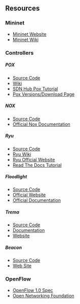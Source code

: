 == Resources ==

=== Mininet ===
* [http://mininet.org Mininet Website]
* [https://github.com/mininet/mininet/wiki/Introduction-to-Mininet Mininet Wiki]

=== Controllers ===
===== POX =====
* [https://github.com/noxrepo/pox Source Code]
* [https://openflow.stanford.edu/display/ONL/POX+Wiki Wiki]
* [http://sdnhub.org/tutorials/pox/ SDN Hub Pox Tutorial]
* [http://www.noxrepo.org/pox/versionsdownloads/ Pox Versions/Download Page]

===== NOX =====
* [https://github.com/noxrepo/noxNox Source Code]
* [http://www.noxrepo.org/nox/documentation/ Official Nox Documentation]

===== Ryu =====
* [https://github.com/osrg/ryu Source Code]
* [https://github.com/osrg/ryu/wiki Ryu Wiki]
* [http://osrg.github.io/ryu/ Ryu Official Website]
* [http://ryu.readthedocs.org/en/latest/ Read The Docs Tutorial]

===== Floodlight =====
* [https://github.com/floodlight/floodlight Source Code]
* [http://www.projectfloodlight.org/floodlight/ Official Website]
* [http://www.projectfloodlight.org/documentation/ Official Documentation]

===== Trema =====
* [https://github.com/trema/trema Source Code]
* [https://github.com/trema/trema/wiki Documentation]
* [http://trema.github.io/trema/ Website]

===== Beacon =====
* [https://github.com/bigswitch/BeaconMirror Source Code]
* [https://openflow.stanford.edu/display/Beacon/Home Web Site]

=== OpenFlow ===
* [http://archive.openflow.org/documents/openflow-spec-v1.0.0.pdf OpenFlow 1.0 Spec]
* [https://www.opennetworking.org Open Networking Foundation]